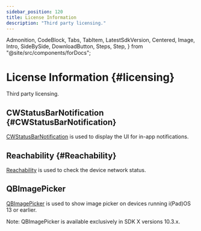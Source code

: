 ```yaml
---
sidebar_position: 120
title: License Information
description: "Third party licensing."
---
```


  Admonition,
  CodeBlock,
  Tabs,
  TabItem,
  LatestSdkVersion,
  Centered,
  Image,
  Intro,
  SideBySide,
  DownloadButton,
  Steps,
  Step,
} from "@site/src/components/forDocs";

# License Information {#licensing}

<Intro>

Third party licensing.

</Intro>

## CWStatusBarNotification {#CWStatusBarNotification}

[CWStatusBarNotification](https://github.com/cezarywojcik/CWStatusBarNotification) is used to display the UI for in-app notifications.

## Reachability {#Reachability}

[Reachability](https://github.com/tonymillion/Reachability) is used to check the device network status.

## QBImagePicker

[QBImagePicker](https://github.com/nek023/QBImagePicker) is used to show image picker on devices running i(Pad)OS 13 or earlier.

Note: QBImagePicker is available exclusively in SDK X versions 10.3.x.
